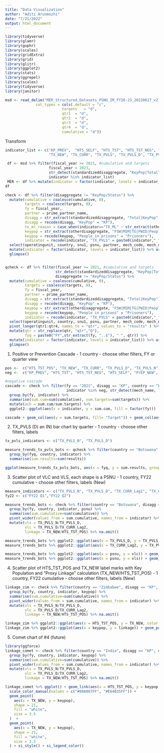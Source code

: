 ```yaml
---
title: "Data Visualization"
author: "Aditi Arunmozhi"
date: "7/21/2022"
output: html_document
---
```


```r
library(tidyverse)
library(glamr)
library(gophr)
library(scales)
library(gridExtra)
library(grid)
library(glitr)
library(ggplot2)
library(stats)
library(ggrepel)
library(scales)
library(tidyverse)
library(janitor)

msd <- read_delim("MER_Structured_Datasets_PSNU_IM_FY20-23_20220617_v2_1.zip", delim = "\t", escape_double = FALSE, trim_ws = TRUE, 
              col_types = cols(.default = "c",
                          targets	= "d",
                          qtr1	= "d",
                          qtr2	= "d",
                          qtr3	= "d",
                          qtr4	= "d",
                          cumulative = "d"))
```


Transform

```r
indicator_list <- c("KP_PREV",  "HTS_SELF", "HTS_TST", "HTS_TST_NEG", "PrEP_NEW", "PrEP_CT", "PrEP_CURR", "HTS_TST_POS",
                    "TX_NEW", "TX_CURR", "TX_PVLS", "TX_PVLS_D", "TX_PVLS_N", "TX_CURR_Lag1", "TX_CURR_Lag2", "TX_ML", "TX_NET_NEW")

 df <- msd %>% filter(fiscal_year >= 2021, #cumulative and targets
                    fiscal_year < 2023,
                    str_detect(standardizeddisaggregate, "KeyPop|Total") == TRUE,
                    indicator %in% indicator_list)
 MER <- df %>% mutate(indicator = factor(indicator, levels = indicator_list)) %>% arrange(indicator) %>% glimpse()
df

check <- df %>% filter(disaggregate != "KeyPop/Status") %>%
  mutate(cumulative = coalesce(cumulative, 0),
         targets = coalesce(targets, 0),
         fy = fiscal_year,
         partner = prime_partner_name,
         disagg = str_extract(standardizeddisaggregate, "Total|KeyPop"),
         disagg = recode(disagg, "KeyPop" = "KP"),
         tx_ml_reason = case_when(indicator=="TX_ML" ~ str_extract(otherdisaggregate, "(?<=Outcome\\s-\\s).+")),
         keypop = str_extract(otherdisaggregate, "FSW|MSM|TG|PWID|People\\sin\\sprisons"),
         keypop = recode(keypop, "People in prisons" = "Prisoners"),
         indicator = recode(indicator, "TX_PVLS" = paste0(indicator,"_", numeratordenom))) %>%
  select(operatingunit, country, snu1, psnu, partner, mech_code, mech_name, indicator, funding_agency, numeratordenom, disagg, disaggregate, tx_ml_reason, keypop, fy, targets, cumulative) %>%
  mutate(indicator = factor(indicator, levels = indicator_list)) %>% arrange(indicator) %>%
  glimpse()


qcheck <- df %>% filter(fiscal_year >= 2021, #cumulative and targets
                       str_detect(standardizeddisaggregate, "KeyPop|Total") == TRUE,
                       disaggregate != "KeyPop/Status") %>%
  mutate(cumulative = coalesce(cumulative, 0),
         targets = coalesce(targets, 0),
         fy = fiscal_year,
         partner = prime_partner_name,
         disagg = str_extract(standardizeddisaggregate, "Total|KeyPop"),
         disagg = recode(disagg, "KeyPop" = "KP"),
         keypop = str_extract(otherdisaggregate, "FSW|MSM|TG|PWID|People\\sin\\sprisons"),
         keypop = recode(keypop, "People in prisons" = "Prisoners"),
         indicator = recode(indicator, "TX_PVLS" = paste0(indicator,"_", numeratordenom))) %>%
  select(operatingunit, country, snu1, psnu, partner, mech_code, mech_name, indicator, funding_agency, numeratordenom, disagg, disaggregate, keypop, fy, qtr1, qtr2, qtr3, qtr4) %>%
  pivot_longer(qtr1:qtr4, names_to = "qtr", values_to = "results" ) %>%
  mutate(qtr = str_replace(qtr, "qtr","Q"),
         fyq = paste0("FY",str_extract(fy, "..$"), " ", qtr)) %>%
  mutate(indicator = factor(indicator, levels = indicator_list)) %>% arrange(indicator) %>%
  glimpse()

```

1. Positive or Prevention Cascade - 1 country - choose other filters, FY or quarter view

```r
pos <-  c("HTS_TST_POS", "TX_NEW", "TX_CURR", "TX_PVLS_D", "TX_PVLS_N")
neg <-  c("KP_PREV", "HTS_TST", "HTS_TST_NEG", "HTS_SELF", "PrEP_NEW", "PrEP_CT", "PrEP_CURR")

#negative cascade
cascade <- check %>% filter(fy == "2021", disagg == "KP", country == "Botswana",
                            indicator %in% neg, str_detect(mech_name, "EpiC")) %>%
  group_by(fy, indicator) %>%
  summarise(sum.cum=sum(cumulative), sum.targets=sum(targets)) %>%  
  mutate(ach = sum.cum/sum.targets) %>%
  ggplot2::ggplot(aes(x = indicator, y = sum.cum, fill = factor(fy)))

cascade + geom_col(aes(y = sum.targets, fill= "Target")) + geom_col(aes(y=sum.cum, fill= "Cumulative"), width = 0.75) + geom_label(position = position_stack(vjust = 0.9), aes(label = percent(ach, accuracy = 0.1))) + scale_fill_discrete(labels = c("Achievement", "Cumulative", "Target"))+ si_style()
```
2. TX_PVLS (D) an (N) bar chart by quarter - 1 country - choose other filters, labels 

```r
tx_pvls_indicators <- c("TX_PVLS_N", "TX_PVLS_D")

measure_trends_tx_pvls_bots <- qcheck %>% filter(country == "Botswana", disagg == "KP", results!=0, indicator %in% tx_pvls_indicators) %>%
  group_by(fyq, country, indicator) %>%
  summarise(sum.results=sum(results))

ggplot(measure_trends_tx_pvls_bots, aes(x = fyq, y = sum.results, group=indicator)) + geom_col(aes(fill = indicator), position = position_dodge()) + si_style()
```

3. Scatter plot of VLC and VLS, each shape is a PSNU - 1 country, FY22 cumulative - choose other filters, labels (New)

```r
measure_indicators <- c("TX_PVLS_N", "TX_PVLS_D", "TX_CURR_Lag1", "TX_CURR_Lag2", "HTS_TST_POS", "TX_NEW", "HTS_TST_NEG", "PrEP_NEW")
fy22 <- c("FY22 Q1","FY22 Q2")

measure_trends_bots <- check %>% filter(country == "Botswana", disagg == "KP", cumulative!=0, indicator %in% measure_indicators, fy == 2022) %>%
  group_by(fy, country, indicator, psnu) %>%
  summarise(sum.cumulative=sum(cumulative)) %>%
  pivot_wider(values_from = sum.cumulative, names_from = indicator) %>%
  mutate(vls = TX_PVLS_N/TX_PVLS_D,
         vlc = TX_PVLS_D/TX_CURR_Lag2,
         linkage = TX_NEW/HTS_TST_POS) %>% na.omit()

measure_trends_bots %>% ggplot2::ggplot(aes(x = TX_PVLS_D, y = TX_PVLS_N, color = psnu)) + geom_point(size = 4) +  si_style()
measure_trends_bots %>% ggplot2::ggplot(aes(x = TX_CURR_Lag2, y = TX_PVLS_D, color = psnu)) + geom_point(size = 4) + si_style()

measure_trends_bots %>% ggplot2::ggplot(aes(x = psnu, y = vlc)) + geom_point(size = 4) + si_style()
measure_trends_bots %>% ggplot2::ggplot(aes(x = psnu, y = vls)) + geom_point(size = 4) + si_style()

```

4. Scatter plot of HTS_TST_POS and TX_NEW  label marks with Key Population and "Proxy Linkage" calculation (TX_NEW/HTS_TST_POS) - 1 country, FY22 cumulative - choose other filters, labels (New)

```r
linkage_zim <- check %>% filter(country == "Zimbabwe", disagg == "KP", cumulative!=0, indicator %in% measure_indicators, fy == 2022) %>%
  group_by(fy, country, indicator, keypop) %>%
  summarise(sum.cumulative=sum(cumulative)) %>%
  pivot_wider(values_from = sum.cumulative, names_from = indicator) %>%
  mutate(vls = TX_PVLS_N/TX_PVLS_D,
         vlc = TX_PVLS_D/TX_CURR_Lag2,
         linkage = TX_NEW/HTS_TST_POS) %>% na.omit()

linkage_zim %>% ggplot2::ggplot(aes(x = HTS_TST_POS, y = TX_NEW, color = keypop)) + geom_point(size = 4) + si_style()
linkage_zim %>% ggplot2::ggplot(aes(x = keypop, y = linkage)) + geom_point(size = 4) + si_style()
```

5. Comet chart of #4 (future)

```r
library(ggforce)
linkage_comet <- check %>% filter(country == "India", disagg == "KP", cumulative!=0, indicator %in% measure_indicators, fy == 2022) %>%
  group_by(fy, country, indicator, keypop) %>%
  summarise(sum.cumulative=sum(cumulative)) %>%
  pivot_wider(values_from = sum.cumulative, names_from = indicator) %>%
  mutate(vls = TX_PVLS_N/TX_PVLS_D,
         vlc = TX_PVLS_D/TX_CURR_Lag2,
         linkage = TX_NEW/HTS_TST_POS) %>% na.omit()

linkage_comet %>% ggplot() + geom_link(aes(x = HTS_TST_POS, y = keypop, xend = TX_NEW, yend = keypop, size = stat(index))) +
  scale_color_manual(values = c("#00A087FF", "#E64B35FF")) +
  geom_point(
    aes(x = TX_NEW, y = keypop),
    shape = 21,
    fill = "white",
    size = 3.5
  )  +
  geom_point(
    aes(x = TX_NEW, y = keypop),
    shape = 21,
    fill = "white",
    size = 3.5
  ) + si_style() + si_legend_color()
```

